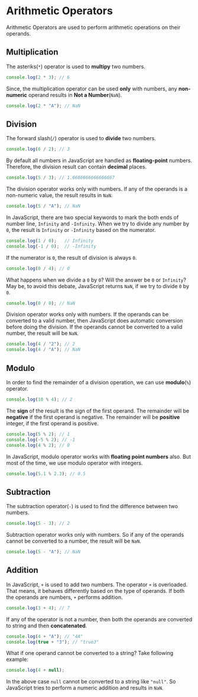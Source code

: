 
<Layout>
<SEO title="Arithmetic Operators in JavaScript" />
<JSLayout>

# Arithmetic Operators

Arithmetic Operators are used to perform arithmetic operations on their operands.

## Multiplication

The asteriks(`*`) operator is used to **multipy** two numbers.

```javascript
console.log(2 * 3); // 6
```

Since, the multiplication operator can be used **only** with numbers, any **non-numeric** operand results in **Not a Number**(`NaN`).

```javascript
console.log(2 * "A"); // NaN
```

## Division

The forward slash(`/`) operator is used to **divide** two numbers.

```javascript
console.log(6 / 2); // 3
```

By default all numbers in JavaScript are handled as **floating-point** numbers. Therefore, the division result can contain **decimal** places.

```javascript
console.log(5 / 3); // 1.6666666666666667
```

The division operator works only with numbers. If any of the operands is a non-numeric value, the result results in `NaN`.

```javascript
console.log(5 / "A"); // NaN
```

In JavaScript, there are two special keywords to mark the both ends of number line, `Infinity` and `-Infinity`. When we try to divide any number by `0`, the result is `Infinity` or `-Infinity` based on the numerator.

```javascript
console.log(1 / 0);   // Infinity
console.log(-1 / 0);  // -Infinity
```

If the numerator is `0`, the result of division is always `0`.

```javascript
console.log(0 / 4); // 0
```

What happens when we divide a `0` by `0`? Will the answer be `0` or `Infinity`? May be, to avoid this debate, JavaScript returns `NaN`, if we try to divide `0` by `0`.

```javascript
console.log(0 / 0); // NaN
```

Division operator works only with numbers. If the operands can be converted to a valid number, then JavaScript does automatic conversion before doing the division. If the operands cannot be converted to a valid number, the result will be `NaN`.

```javascript
console.log(4 / "2"); // 2
console.log(4 / "A"); // NaN
```

## Modulo

In order to find the remainder of a division operation, we can use **modulo**(`%`) operator.

```javascript
console.log(10 % 4); // 2
```

The **sign** of the result is the sign of the first operand. The remainder will be **negative** if the first operand is negative. The remainder will be **positive** integer, if the first operand is positive.

```javascript
console.log(5 % 2); // 1
console.log(-5 % 2); // -1
console.log(4 % 2); // 0
```

In JavaScript, modulo operator works with **floating point numbers** also. But most of the time, we use modulo operator with integers.

```javascript
console.log(5.1 % 2.3); // 0.5
```

## Subtraction

The subtraction operator(`-`) is used to find the difference between two numbers.

```javascript
console.log(5 - 3); // 2
```

Subtraction operator works only with numbers. So if any of the operands cannot be converted to a number, the result will be `NaN`.

```javascript
console.log(5 - "A"); // NaN
```

## Addition

In JavaScript, `+` is used to add two numbers. The operator `+` is overloaded. That means, it behaves differently based on the type of operands. If both the operands are numbers, `+` performs addition.

```javascript
console.log(3 + 4); // 7
```

If any of the operator is not a number, then both the operands are converted to string and then **concatenated**.

```javascript
console.log(4 + "A"); // "4A"
console.log(true + "3"); // "true3"
```

What if one operand cannot be converted to a string? Take following example:

```javascript
console.log(4 + null);
```

In the above case `null` cannot be converted to a string like `"null"`. So JavaScript tries to perform a numeric addition and results in `NaN`.

</JSLayout>
</Layout>

